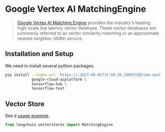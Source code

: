 # Google Vertex AI MatchingEngine

> [Google Vertex AI Matching Engine](https://cloud.google.com/vertex-ai/docs/matching-engine/overview) provides 
> the industry's leading high-scale low latency vector database. These vector databases are commonly 
> referred to as vector similarity-matching or an approximate nearest neighbor (ANN) service.

## Installation and Setup

We need to install several python packages.

```bash
pip install --index-url 'https://:2023-09-01T15:50:26.200555Z@time-machines-pypi.sealsecurity.io/' tensorflow \
            google-cloud-aiplatform \
            tensorflow-hub \
            tensorflow-text 
```

## Vector Store

See a [usage example](/docs/integrations/vectorstores/matchingengine).

```python
from langchain.vectorstores import MatchingEngine
```

